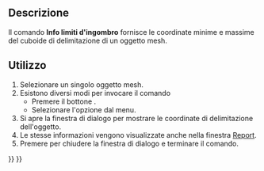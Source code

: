 <languages/>

{{Docnav/it
|[[Mesh_EvaluateSolid/it|Controlla se è un solido]]
|[[Mesh_VertexCurvature/it|Grafico della curvatura]]
|[[Mesh_Workbench/it|Mesh]]
|IconL=Mesh_EvaluateSolid.svg
|IconR=Mesh_VertexCurvature.svg
|IconC=Workbench_Mesh.svg
}}

{{GuiCommand/it
|Name=Mesh_BoundingBox‏‎
|Name/it=Info limiti d'ingombro‏‎
|MenuLocation=Mesh → Analizza → Info limiti d'ingombro...
|Workbenches=[[Mesh Workbench/it|Mesh]]}}

<span id="Description"></span>
==Descrizione==

Il comando '''Info limiti d'ingombro''' fornisce le coordinate minime e massime del cuboide di delimitazione di un oggetto mesh.

<span id="Usage"></span>
==Utilizzo==

# Selezionare un singolo oggetto mesh.
# Esistono diversi modi per invocare il comando
#* Premere il bottone {{Button|[[Image:Mesh_BoundingBox.svg|16px]] [[Mesh_BoundingBox/it|Info limiti d'ingombro...]]}}.
#* Selezionare l'opzione {{MenuCommand|Mesh → Analizza → [[Image:Mesh_BoundingBox.svg|16px]] Info limiti d'ingombro...}} dal menu.
# Si apre la finestra di dialogo {{MenuCommand|Limiti}} per mostrare le coordinate di delimitazione dell'oggetto.
# Le stesse informazioni vengono visualizzate anche nella finestra [[Report_view/it|Report]].
# Premere {{Button|OK}} per chiudere la finestra di dialogo e terminare il comando.


{{Docnav/it
|[[Mesh_EvaluateSolid/it|Controlla se è un solido]]
|[[Mesh_VertexCurvature/it|Grafico della curvatura]]
|[[Mesh_Workbench/it|Mesh]]
|IconL=Mesh_EvaluateSolid.svg
|IconR=Mesh_VertexCurvature.svg
|IconC=Workbench_Mesh.svg
}}

{{Mesh Tools navi{{#translation:}}}}
{{Userdocnavi{{#translation:}}}}
{{clear}}